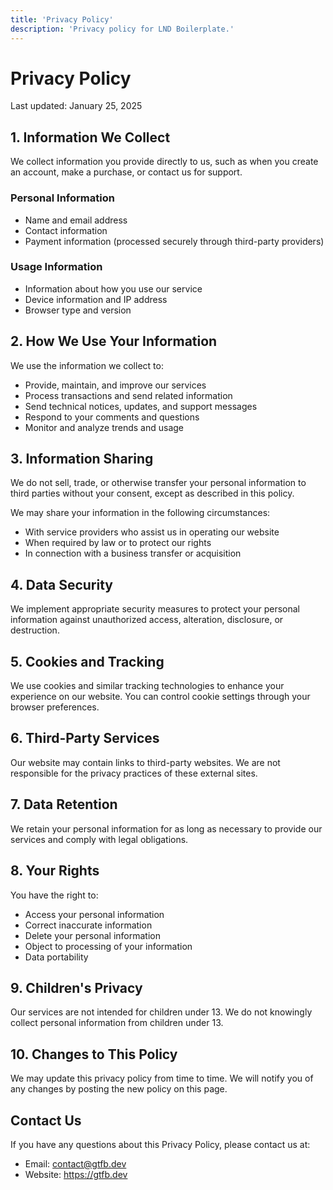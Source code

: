 ```yaml
---
title: 'Privacy Policy'
description: 'Privacy policy for LND Boilerplate.'
---
```


# Privacy Policy

Last updated: January 25, 2025

## 1. Information We Collect

We collect information you provide directly to us, such as when you create an account, make a purchase, or contact us for support.

### Personal Information

- Name and email address
- Contact information
- Payment information (processed securely through third-party providers)

### Usage Information

- Information about how you use our service
- Device information and IP address
- Browser type and version

## 2. How We Use Your Information

We use the information we collect to:

- Provide, maintain, and improve our services
- Process transactions and send related information
- Send technical notices, updates, and support messages
- Respond to your comments and questions
- Monitor and analyze trends and usage

## 3. Information Sharing

We do not sell, trade, or otherwise transfer your personal information to third parties without your consent, except as described in this policy.

We may share your information in the following circumstances:

- With service providers who assist us in operating our website
- When required by law or to protect our rights
- In connection with a business transfer or acquisition

## 4. Data Security

We implement appropriate security measures to protect your personal information against unauthorized access, alteration, disclosure, or destruction.

## 5. Cookies and Tracking

We use cookies and similar tracking technologies to enhance your experience on our website. You can control cookie settings through your browser preferences.

## 6. Third-Party Services

Our website may contain links to third-party websites. We are not responsible for the privacy practices of these external sites.

## 7. Data Retention

We retain your personal information for as long as necessary to provide our services and comply with legal obligations.

## 8. Your Rights

You have the right to:

- Access your personal information
- Correct inaccurate information
- Delete your personal information
- Object to processing of your information
- Data portability

## 9. Children's Privacy

Our services are not intended for children under 13. We do not knowingly collect personal information from children under 13.

## 10. Changes to This Policy

We may update this privacy policy from time to time. We will notify you of any changes by posting the new policy on this page.

## Contact Us

If you have any questions about this Privacy Policy, please contact us at:

- Email: contact@gtfb.dev
- Website: https://gtfb.dev
